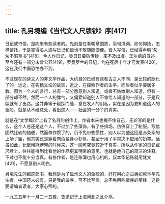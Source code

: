 ```yaml
---
---
---
```

title: 孔另境编《当代文人尺牍钞》序[417]
---




日记或书信，是向来有些读者的。先前是在看朝章国故，丽句清词，如何抑扬，怎样请托，于是害得名人连写日记和信也不敢随随便便。晋人写信，已经得声明“匆匆不暇草书”[418]，今人作日记，竟日日要防传钞，来不及出版。王尔德的自述，至今还有一部分未曾公开[419]，罗曼罗兰的日记，约在死后十年才可发表[420]，这在我们中国恐怕办不到。

不过现在的读文人的非文学作品，大约目的已经有些和古之人不同，是比较的欧化了的：远之，在钩稽文坛的故实，近之，在探索作者的生平。而后者似乎要居多数。因为一个人的言行，总有一部分愿意别人知道，或者不妨给别人知道，但有一部分却不然。然而一个人的脾气，又偏爱知道别人不肯给人知道的一部分，于是尺牍就有了出路。这并非等于窥探门缝，意在发人的阴私，实在是因为要知道这人的全般，就是从不经意处，看出这人——社会的一分子的真实。

就是在“文学概论”上有了名目的创作上，作者本来也掩不住自己，无论写的是什么，这个人总还是这个人，不过加了些藻饰，有了些排场，仿佛穿上了制服。写信固然比较的随便，然而做作惯了的，仍不免带些惯性，别人以为他这回是赤条条的上场了罢，他其实还是穿着肉色紧身小衫裤，甚至于用了平常决不应用的奶罩。话虽如此，比起峨冠博带的时候来，这一回可究竟较近于真实。所以从作家的日记或尺牍上，往往能得到比看他的作品更其明晰的意见，也就是他自己的简洁的注释。不过也不能十分当真。有些作者，是连账簿也用心机的，叔本华记账就用梵文[421]，不愿意别人明白。

另境先生的编这部书，我想是为了显示文人的全貌的，好在用心之古奥如叔本华先生者，中国还未必有。只是我的做序，可不比写信，总不免用些做序的拳经：这是要请编者读者，大家心照的。

一九三五年十一月二十五夜，鲁迅记于上海闸北之且介亭。